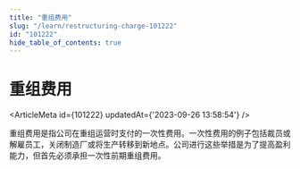 ```yaml
---
title: "重组费用"
slug: "/learn/restructuring-charge-101222"
id: "101222"
hide_table_of_contents: true
---
```



# 重组费用

<ArticleMeta id={101222} updatedAt={'2023-09-26 13:58:54'} />
<div className='border-solid border-b border-t-0 my-4 border-[var(--ifm-color-gray-300)]' />

重组费用是指公司在重组运营时支付的一次性费用。一次性费用的例子包括裁员或解雇员工，关闭制造厂或将生产转移到新地点。公司进行这些举措是为了提高盈利能力，但首先必须承担一次性前期重组费用。

